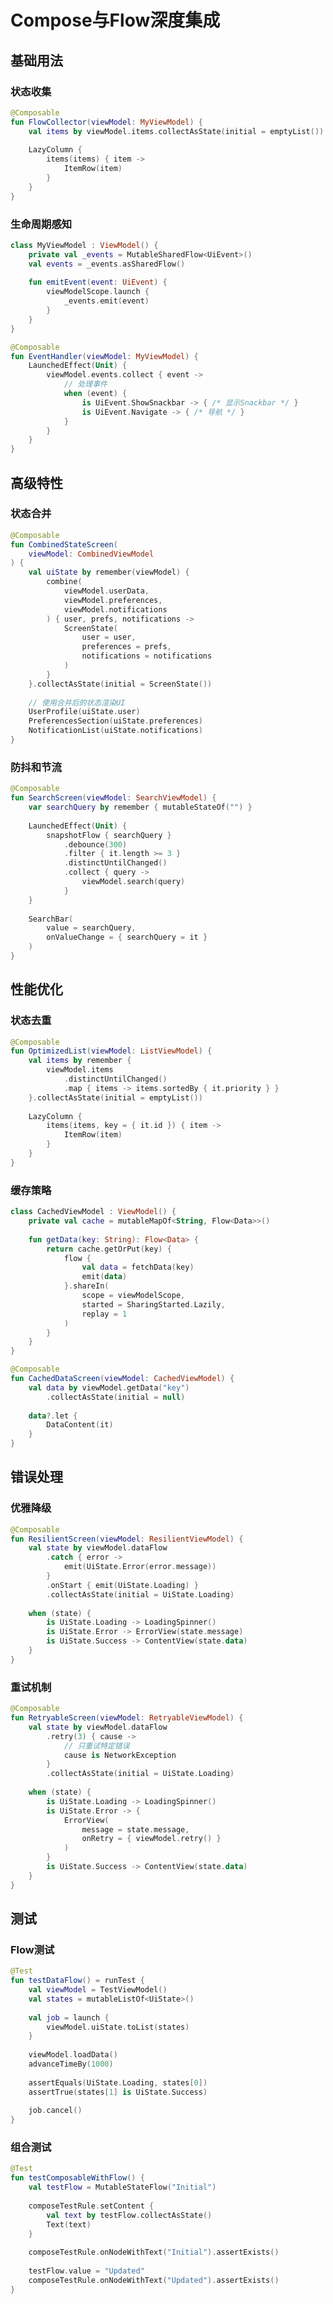 # Compose与Flow深度集成

## 基础用法

### 状态收集
```kotlin
@Composable
fun FlowCollector(viewModel: MyViewModel) {
    val items by viewModel.items.collectAsState(initial = emptyList())
    
    LazyColumn {
        items(items) { item ->
            ItemRow(item)
        }
    }
}
```

### 生命周期感知
```kotlin
class MyViewModel : ViewModel() {
    private val _events = MutableSharedFlow<UiEvent>()
    val events = _events.asSharedFlow()
    
    fun emitEvent(event: UiEvent) {
        viewModelScope.launch {
            _events.emit(event)
        }
    }
}

@Composable
fun EventHandler(viewModel: MyViewModel) {
    LaunchedEffect(Unit) {
        viewModel.events.collect { event ->
            // 处理事件
            when (event) {
                is UiEvent.ShowSnackbar -> { /* 显示Snackbar */ }
                is UiEvent.Navigate -> { /* 导航 */ }
            }
        }
    }
}
```

## 高级特性

### 状态合并
```kotlin
@Composable
fun CombinedStateScreen(
    viewModel: CombinedViewModel
) {
    val uiState by remember(viewModel) {
        combine(
            viewModel.userData,
            viewModel.preferences,
            viewModel.notifications
        ) { user, prefs, notifications ->
            ScreenState(
                user = user,
                preferences = prefs,
                notifications = notifications
            )
        }
    }.collectAsState(initial = ScreenState())
    
    // 使用合并后的状态渲染UI
    UserProfile(uiState.user)
    PreferencesSection(uiState.preferences)
    NotificationList(uiState.notifications)
}
```

### 防抖和节流
```kotlin
@Composable
fun SearchScreen(viewModel: SearchViewModel) {
    var searchQuery by remember { mutableStateOf("") }
    
    LaunchedEffect(Unit) {
        snapshotFlow { searchQuery }
            .debounce(300)
            .filter { it.length >= 3 }
            .distinctUntilChanged()
            .collect { query ->
                viewModel.search(query)
            }
    }
    
    SearchBar(
        value = searchQuery,
        onValueChange = { searchQuery = it }
    )
}
```

## 性能优化

### 状态去重
```kotlin
@Composable
fun OptimizedList(viewModel: ListViewModel) {
    val items by remember {
        viewModel.items
            .distinctUntilChanged()
            .map { items -> items.sortedBy { it.priority } }
    }.collectAsState(initial = emptyList())
    
    LazyColumn {
        items(items, key = { it.id }) { item ->
            ItemRow(item)
        }
    }
}
```

### 缓存策略
```kotlin
class CachedViewModel : ViewModel() {
    private val cache = mutableMapOf<String, Flow<Data>>()
    
    fun getData(key: String): Flow<Data> {
        return cache.getOrPut(key) {
            flow {
                val data = fetchData(key)
                emit(data)
            }.shareIn(
                scope = viewModelScope,
                started = SharingStarted.Lazily,
                replay = 1
            )
        }
    }
}

@Composable
fun CachedDataScreen(viewModel: CachedViewModel) {
    val data by viewModel.getData("key")
        .collectAsState(initial = null)
    
    data?.let { 
        DataContent(it)
    }
}
```

## 错误处理

### 优雅降级
```kotlin
@Composable
fun ResilientScreen(viewModel: ResilientViewModel) {
    val state by viewModel.dataFlow
        .catch { error ->
            emit(UiState.Error(error.message))
        }
        .onStart { emit(UiState.Loading) }
        .collectAsState(initial = UiState.Loading)
    
    when (state) {
        is UiState.Loading -> LoadingSpinner()
        is UiState.Error -> ErrorView(state.message)
        is UiState.Success -> ContentView(state.data)
    }
}
```

### 重试机制
```kotlin
@Composable
fun RetryableScreen(viewModel: RetryableViewModel) {
    val state by viewModel.dataFlow
        .retry(3) { cause ->
            // 只重试特定错误
            cause is NetworkException
        }
        .collectAsState(initial = UiState.Loading)
    
    when (state) {
        is UiState.Loading -> LoadingSpinner()
        is UiState.Error -> {
            ErrorView(
                message = state.message,
                onRetry = { viewModel.retry() }
            )
        }
        is UiState.Success -> ContentView(state.data)
    }
}
```

## 测试

### Flow测试
```kotlin
@Test
fun testDataFlow() = runTest {
    val viewModel = TestViewModel()
    val states = mutableListOf<UiState>()
    
    val job = launch {
        viewModel.uiState.toList(states)
    }
    
    viewModel.loadData()
    advanceTimeBy(1000)
    
    assertEquals(UiState.Loading, states[0])
    assertTrue(states[1] is UiState.Success)
    
    job.cancel()
}
```

### 组合测试
```kotlin
@Test
fun testComposableWithFlow() {
    val testFlow = MutableStateFlow("Initial")
    
    composeTestRule.setContent {
        val text by testFlow.collectAsState()
        Text(text)
    }
    
    composeTestRule.onNodeWithText("Initial").assertExists()
    
    testFlow.value = "Updated"
    composeTestRule.onNodeWithText("Updated").assertExists()
}
```